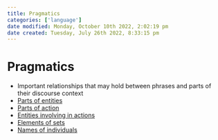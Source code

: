 ```yaml
---
title: Pragmatics
categories: ['language']
date modified: Monday, October 10th 2022, 2:02:19 pm
date created: Tuesday, July 26th 2022, 8:33:15 pm
---
```


# Pragmatics
- Important relationships that may hold between phrases and parts of their discourse context
- [Parts of entities](Parts%20of%20entities.qmd)
- [Parts of action](Parts%20of%20action.qmd)
- [Entities involving in actions](Entities%20involving%20in%20actions.qmd)
- [Elements of sets](Elements%20of%20sets.qmd)
- [Names of individuals](Names%20of%20individuals.qmd)



